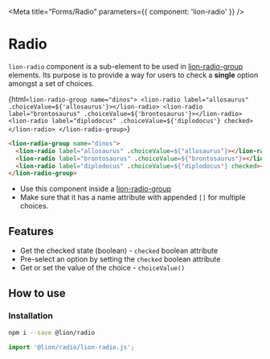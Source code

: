 

<Meta title="Forms/Radio" parameters={{ component: 'lion-radio' }} />

# Radio

`lion-radio` component is a sub-element to be used in [lion-radio-group](?path=/docs/forms-radio-group--default-story) elements. Its purpose is to provide a way for users to check a **single** option amongst a set of choices.

<Story name="Default">{html`
  <lion-radio-group name="dinos">
    <lion-radio label="allosaurus" .choiceValue=${'allosaurus'}></lion-radio>
    <lion-radio label="brontosaurus" .choiceValue=${'brontosaurus'}></lion-radio>
    <lion-radio label="diplodocus" .choiceValue=${'diplodocus'} checked></lion-radio>
  </lion-radio-group>
`}</Story>

```html
<lion-radio-group name="dinos">
  <lion-radio label="allosaurus" .choiceValue=${'allosaurus'}></lion-radio>
  <lion-radio label="brontosaurus" .choiceValue=${'brontosaurus'}></lion-radio>
  <lion-radio label="diplodocus" .choiceValue=${'diplodocus'} checked></lion-radio>
</lion-radio-group>
```

- Use this component inside a [lion-radio-group](?path=/docs/forms-radio-group--default-story)
- Make sure that it has a name attribute with appended `[]` for multiple choices.

## Features

- Get the checked state (boolean) - `checked` boolean attribute
- Pre-select an option by setting the `checked` boolean attribute
- Get or set the value of the choice - `choiceValue()`

## How to use

### Installation

```sh
npm i --save @lion/radio
```

```js
import '@lion/radio/lion-radio.js';
```
